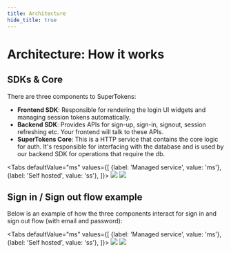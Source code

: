 ```yaml
---
title: Architecture
hide_title: true
---
```


<!-- COPY DOCS -->
<!-- ./community/architecture.mdx -->

# Architecture: How it works


## SDKs & Core
There are three components to SuperTokens:
- **Frontend SDK**: Responsible for rendering the login UI widgets and managing session tokens automatically.
- **Backend SDK**: Provides APIs for sign-up, sign-in, signout, session refreshing etc. Your frontend will talk to these APIs.
- **SuperTokens Core**: This is a HTTP service that contains the core logic for auth. It's responsible for interfacing with the database and is used by our backend SDK for operations that require the db.

<Tabs
defaultValue="ms"
values={[
{label: 'Managed service', value: 'ms'},
{label: 'Self hosted', value: 'ss'},
]}>
<TabItem value="ms">
<img src="/img/architecture/managed_service_generic.png" />
</TabItem>
<TabItem value="ss">
<img src="/img/architecture/self_hosted_generic.png" />
</TabItem>
</Tabs>

## Sign in / Sign out flow example

Below is an example of how the three components interact for sign in and sign out flow (with email and password):

<Tabs
defaultValue="ms"
values={[
{label: 'Managed service', value: 'ms'},
{label: 'Self hosted', value: 'ss'},
]}>
<TabItem value="ms">
<img src="/img/architecture/managed_service.png" />
</TabItem>
<TabItem value="ss">
<img src="/img/architecture/self_hosted.png" />
</TabItem>
</Tabs>
